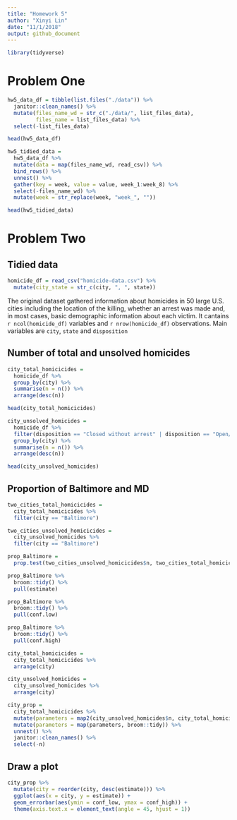 ```yaml
---
title: "Homework 5"
author: "Xinyi Lin"
date: "11/1/2018"
output: github_document
---
```


```r
library(tidyverse)
```

# Problem One

```r
hw5_data_df = tibble(list.files("./data")) %>% 
  janitor::clean_names() %>% 
  mutate(files_name_wd = str_c("./data/", list_files_data),
         files_name = list_files_data) %>% 
  select(-list_files_data)

head(hw5_data_df)
```

```r
hw5_tidied_data =
  hw5_data_df %>% 
  mutate(data = map(files_name_wd, read_csv)) %>% 
  bind_rows() %>% 
  unnest() %>% 
  gather(key = week, value = value, week_1:week_8) %>% 
  select(-files_name_wd) %>% 
  mutate(week = str_replace(week, "week_", ""))

head(hw5_tidied_data)
```

# Problem Two

## Tidied data

```r
homicide_df = read_csv("homicide-data.csv") %>% 
  mutate(city_state = str_c(city, ", ", state))
```

The original dataset gathered information about homicides in 50 large U.S. cities including the location of the killing, whether an arrest was made and, in most cases, basic demographic information about each victim. It cantains `r ncol(homicide_df)` variables and `r nrow(homicide_df)` observations. Main variables are `city`, `state` and `disposition`

## Number of total and unsolved homicides

```r
city_total_homicicides =
  homicide_df %>% 
  group_by(city) %>% 
  summarise(n = n()) %>% 
  arrange(desc(n))

head(city_total_homicicides)
```

```r
city_unsolved_homicides =
  homicide_df %>% 
  filter(disposition == "Closed without arrest" | disposition == "Open/No arrest") %>% 
  group_by(city) %>% 
  summarise(n = n()) %>% 
  arrange(desc(n))

head(city_unsolved_homicides)
```

## Proportion of Baltimore and MD

```r
two_cities_total_homicicides = 
  city_total_homicicides %>% 
  filter(city == "Baltimore")

two_cities_unsolved_homicicides =
  city_unsolved_homicides %>% 
  filter(city == "Baltimore")

prop_Baltimore = 
  prop.test(two_cities_unsolved_homicicides$n, two_cities_total_homicicides$n)

prop_Baltimore %>% 
  broom::tidy() %>% 
  pull(estimate)

prop_Baltimore %>% 
  broom::tidy() %>% 
  pull(conf.low)

prop_Baltimore %>% 
  broom::tidy() %>% 
  pull(conf.high)
```

```r
city_total_homicicides =
  city_total_homicicides %>% 
  arrange(city) 

city_unsolved_homicides =
  city_unsolved_homicides %>% 
  arrange(city)
```

```r
city_prop = 
  city_total_homicicides %>% 
  mutate(parameters = map2(city_unsolved_homicides$n, city_total_homicicides$n, prop.test)) %>% 
  mutate(parameters = map(parameters, broom::tidy)) %>% 
  unnest() %>% 
  janitor::clean_names() %>% 
  select(-n)
```

## Draw a plot

```r
city_prop %>% 
  mutate(city = reorder(city, desc(estimate))) %>% 
  ggplot(aes(x = city, y = estimate)) +
  geom_errorbar(aes(ymin = conf_low, ymax = conf_high)) +
  theme(axis.text.x = element_text(angle = 45, hjust = 1))
```



